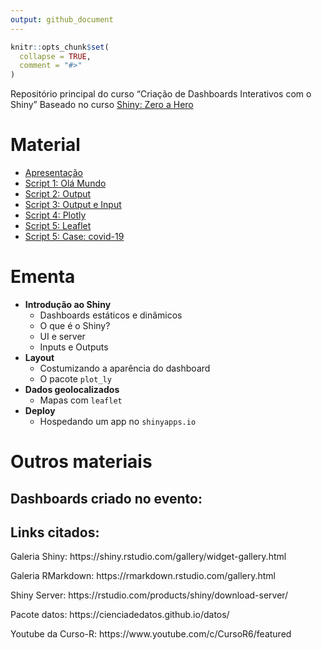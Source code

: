 ```yaml
---
output: github_document
---
```


```r
knitr::opts_chunk$set(
  collapse = TRUE,
  comment = "#>"
)
```

Repositório principal do curso "Criação de Dashboards Interativos com o Shiny"
Baseado no curso [Shiny: Zero a Hero](https://curso-r.github.io/latinr-shiny/)

# Material

- [Apresentação](https://predict-icmc.github.io/predict-shiny/slides/slides_latinr_shiny_zero_to_hero.html)
- [Script 1: Olá Mundo](https://predict-icmc.github.io/predict-shiny/scripts/01-ola-mundo.R)
- [Script 2: Output](https://predict-icmc.github.io/predict-shiny/scripts/02-output.R)
- [Script 3: Output e Input](https://predict-icmc.github.io/predict-shiny/scripts/03-output-input.R)
- [Script 4: Plotly](https://predict-icmc.github.io/predict-shiny/scripts/04-plotly.R)
- [Script 5: Leaflet](https://predict-icmc.github.io/predict-shiny/scripts/05-leaflet.R)
- [Script 5: Case: covid-19](https://predict-icmc.github.io/predict-shiny/scripts/06-covid-19.R)
  
# Ementa

- **Introdução ao Shiny**
  - Dashboards estáticos e dinâmicos
  - O que é o Shiny?
  - UI e server
  - Inputs e Outputs
- **Layout**
  - Costumizando a aparência do dashboard
  - O pacote `plot_ly`
- **Dados geolocalizados**
  - Mapas com `leaflet`
- **Deploy**
  - Hospedando um app no `shinyapps.io`

# Outros materiais

## Dashboards criado no evento:





## Links citados:

Galeria Shiny:
https://shiny.rstudio.com/gallery/widget-gallery.html

Galeria RMarkdown:
https://rmarkdown.rstudio.com/gallery.html

Shiny Server:
https://rstudio.com/products/shiny/download-server/

Pacote datos:
https://cienciadedatos.github.io/datos/

Youtube da Curso-R:
https://www.youtube.com/c/CursoR6/featured

